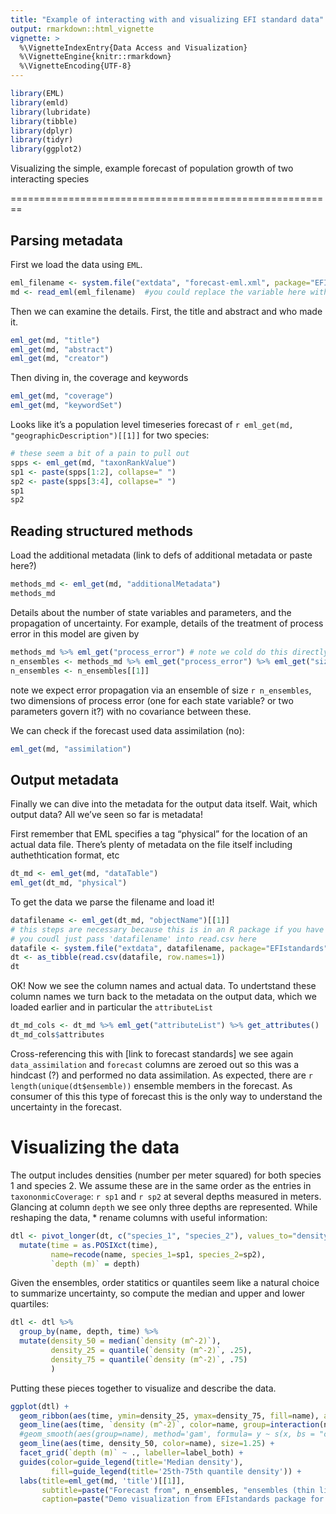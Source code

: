 ```yaml
---
title: "Example of interacting with and visualizing EFI standard data"
output: rmarkdown::html_vignette
vignette: >
  %\VignetteIndexEntry{Data Access and Visualization}
  %\VignetteEngine{knitr::rmarkdown}
  %\VignetteEncoding{UTF-8}
---
```


```r
library(EML)
library(emld)
library(lubridate)
library(tibble)
library(dplyr)
library(tidyr)
library(ggplot2)
```


Visualizing the simple, example forecast of population growth of two interacting species

========================================================

## Parsing metadata 


First we load the data using `EML`.

```r
eml_filename <- system.file("extdata", "forecast-eml.xml", package="EFIstandards")
md <- read_eml(eml_filename)  #you could replace the variable here with a filename form a downloaded data package from a repository
```

Then we can examine the details. First, the title and abstract and who made it.

```r
eml_get(md, "title")
eml_get(md, "abstract")
eml_get(md, "creator")
```

Then diving in, the coverage and keywords

```r
eml_get(md, "coverage")
eml_get(md, "keywordSet")
```

Looks like it's a population level timeseries forecast of `r eml_get(md, "geographicDescription")[[1]]` for two species:

```r
# these seem a bit of a pain to pull out
spps <- eml_get(md, "taxonRankValue")
sp1 <- paste(spps[1:2], collapse=" ")
sp2 <- paste(spps[3:4], collapse=" ")
sp1
sp2
```

## Reading structured methods

Load the additional metadata (link to  defs of additional metadata or paste here?)


```r
methods_md <- eml_get(md, "additionalMetadata")
methods_md
```

Details about the number of state variables and parameters, and the propagation of uncertainty. For example, details of the treatment of process error in this model are given by
```r
methods_md %>% eml_get("process_error") # note we cold do this directly on \`md` object
n_ensembles <- methods_md %>% eml_get("process_error") %>% eml_get("size")
n_ensembles <- n_ensembles[[1]]
```
note we expect error propagation via an ensemble of size `r n_ensembles`, two dimensions of process error (one for each state variable? or two parameters govern it?) with no covariance between these.

We can check if the forecast used data assimilation (no):

```r
eml_get(md, "assimilation")
```


## Output metadata

Finally we can dive into the metadata for the output data itself. Wait, which output data? All we've seen so far is metadata!

First remember that EML specifies a tag "physical" for the location of an actual data file.
There's plenty of metadata on the file itself including authethtication format, etc

```r
dt_md <- eml_get(md, "dataTable")
eml_get(dt_md, "physical")
```

To get the data we parse the filename and load it!
```r
datafilename <- eml_get(dt_md, "objectName")[[1]]
# this steps are necessary because this is in an R package if you have a downloaded data repository
# you coudl just pass 'datafilename' into read.csv here
datafile <- system.file("extdata", datafilename, package="EFIstandards") 
dt <- as_tibble(read.csv(datafile, row.names=1))
dt
```

OK! Now we see the column names and actual data. To undertstand these column names we turn back to the metadata on the output data, which we loaded earlier and in particular the `attributeList`

```r
dt_md_cols <- dt_md %>% eml_get("attributeList") %>% get_attributes()
dt_md_cols$attributes
```

Cross-referencing this with [link to forecast standards] we see again `data_assimilation` and `forecast` columns are zeroed out so this was a hindcast (?) and performed no data assimilation. As expected, there are `r length(unique(dt$ensemble))` ensemble members in the forecast. As consumer of this this type of forecast this is the only way to understand the uncertainty in the forecast.

# Visualizing the data

The output includes densities (number per meter squared) for both species 1 and species 2. We assume these are in the same order as the entries in `taxononmicCoverage`: `r sp1` and `r sp2` at several depths measured in meters. Glancing at column `depth` we see only three depths are represented. While reshaping the data, * rename columns with useful information:

```r
dtl <- pivot_longer(dt, c("species_1", "species_2"), values_to="density (m^-2)") %>%
  mutate(time = as.POSIXct(time),
         name=recode(name, species_1=sp1, species_2=sp2),
         `depth (m)` = depth)
```

Given the ensembles, order statitics or quantiles seem like a natural choice to summarize uncertainty, so compute the median and upper and lower quartiles:

```r
dtl <- dtl %>%
  group_by(name, depth, time) %>%
  mutate(density_50 = median(`density (m^-2)`),
         density_25 = quantile(`density (m^-2)`, .25),
         density_75 = quantile(`density (m^-2)`, .75)
         )
```

Putting these pieces together to visualize and describe the data.

```r

ggplot(dtl) +
  geom_ribbon(aes(time, ymin=density_25, ymax=density_75, fill=name), alpha=0.3) +
  geom_line(aes(time, `density (m^-2)`, color=name, group=interaction(name, ensemble)), alpha=0.5) + 
  #geom_smooth(aes(group=name), method='gam', formula= y ~ s(x, bs = "cs", k=30)) + 
  geom_line(aes(time, density_50, color=name), size=1.25) +
  facet_grid(`depth (m)` ~ ., labeller=label_both) + 
  guides(color=guide_legend(title='Median density'),
         fill=guide_legend(title='25th-75th quantile density')) +
  labs(title=eml_get(md, 'title')[[1]], 
       subtitle=paste("Forecast from", n_ensembles, "ensembles (thin lines), with uncertainty from quantiles."),
       caption=paste("Demo visualization from EFIstandards package for an \nimaginary forecast at", eml_get(md, "geographicDescription")[[1]]))

```